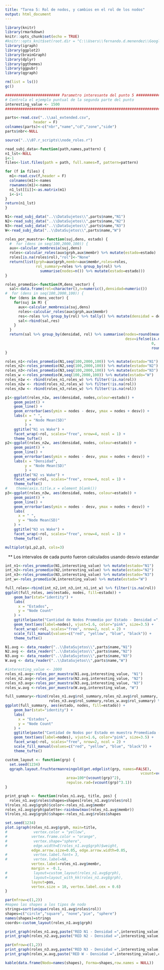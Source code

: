 ```yaml
---
title: "Tarea 5: Rol de nodos, y cambios en el rol de los nodos"
output: html_document
---
```

```r
library(knitr)
library(rmarkdown)
knitr::opts_chunk$set(echo = TRUE)
#knitr::opts_knit$set(root.dir = "C:\\Users\\fernando.d.menendez\\Google Drive\\Maestria\\Ciencia\\TP2\\")
library(igraph)
library(ggplot2)
library(brainGraph)
library(dplyr)
library(ggthemes)
library(ggpubr)
library(qgraph)

```
```r
rm(list = ls())
gc()
```


```r
######################### Parametro interesante del punto 5 ################################
# Controla el ejemplo puntual de la segunda parte del punto 
interesting_value <- 1500 
############################################################################################
```



```r
parts<-read.csv("..\\aal_extended.csv",
             header = F)
colnames(parts)<-c("nbr","name","cd","zone","side")
parts$nbr<-NULL
```


```r
source("..\\07.r_scripts\\node_roles.r")
```


```r
read_subj_data<-function(path,names,pattern) {
n1_lst<-NULL
i<-1
files<-list.files(path = path, full.names=T, pattern=pattern)

for (f in files) {
  m1<-read.csv(f,header = F)
  colnames(m1)<-names
  rownames(m1)<-names
  n1_lst[[i]]<-as.matrix(m1)
  i<-i+1
}
return(n1_lst)
}
```



```r
N1<-read_subj_data("..\\DataSujetos\\",parts$name,"N1")
N2<-read_subj_data("..\\DataSujetos\\",parts$name,"N2")
N3<-read_subj_data("..\\DataSujetos\\",parts$name,"N3")
W<-read_subj_data("..\\DataSujetos\\",parts$name,"W")

```



```r
roles_por_muestra<-function(suj,dens, estado) {
  #  for (dens in seq(100,2000,100)) {
  aux<-calcular_membresia(suj,dens)
  roles<-calcular_roles(aux$grph,aux$membr) %>% mutate(estado=estado)
  roles[is.na(roles$rol),"rol"]<-"None"
  return(list(grph=aux$grph,membr=aux$membr,roles=roles,
              rol_summary=roles %>% group_by(rol) %>% 
                summarise(nodes=n()) %>% mutate(estado=estado)))
}
```


```r
roles_promedio<-function(M,dens_vector) {
  sal<-data.frame(rol=character(),n=numeric(),densidad=numeric())
#  for (dens in seq(100,2000,100)) {
  for (dens in dens_vector) {
    for(suj in M) {
      aux<-calcular_membresia(suj,dens)
      roles<-calcular_roles(aux$grph,aux$membr)
      res<-roles %>% group_by(rol) %>% tally() %>% mutate(densidad = dens)
      sal<-rbind(sal,res) 
    }
  }
  return(sal %>% group_by(densidad, rol) %>% summarise(nodes=round(mean(n, na.rm = T),0), 
                                                       desv=ifelse(is.na(round(sd(n, na.rm = T),0)),
                                                                   0,
                                                                   round(sd(n, na.rm = T),0))))
}
```


```r
roles_n1<-roles_promedio(N1,seq(100,2000,100)) %>% mutate(estado="N1")
roles_n2<-roles_promedio(N2,seq(100,2000,100)) %>% mutate(estado="N2")
roles_n3<-roles_promedio(N3,seq(100,2000,100)) %>% mutate(estado="N3")
roles_w <-roles_promedio(W,seq(100,2000,100)) %>% mutate(estado="W")
roles_n1w <- rbind(roles_n1,roles_w) %>% filter(!is.na(rol))
roles_n2w <- rbind(roles_n2,roles_w) %>% filter(!is.na(rol))
roles_n3w <- rbind(roles_n3,roles_w) %>% filter(!is.na(rol))
```


```r
p1<-ggplot(roles_n1w, aes(densidad, nodes,colour=estado)) +
    geom_point() +
    geom_line() +
    geom_errorbar(aes(ymin = nodes - desv, ymax = nodes + desv)) +
    labs(x = " ",
         y = "Node Mean(SD)"
         ) +
    ggtitle("N1 vs Wake") +
    facet_wrap(~rol, scales="free", nrow=4, ncol = 1) +
    theme_tufte()
p2<-ggplot(roles_n2w, aes(densidad, nodes, colour=estado)) +
    geom_point() +
    geom_line() +
    geom_errorbar(aes(ymin = nodes - desv, ymax = nodes + desv)) +
    labs(x = "Densidad",
         y = "Node Mean(SD)"
         ) +
    ggtitle("N2 vs Wake") +
    facet_wrap(~rol, scales="free", nrow=4, ncol = 1) +
    theme_tufte() 
#    theme(axis.title.x = element_blank()) 
p3<-ggplot(roles_n3w, aes(densidad, nodes, colour=estado)) +
    geom_point() +
    geom_line() +
    geom_errorbar(aes(ymin = nodes - desv, ymax = nodes + desv)) +
    labs(
      x = " ",
      y = "Node Mean(SD)"
    ) +
    ggtitle("N3 vs Wake") +
    facet_wrap(~rol, scales="free", nrow=4, ncol = 1) +
    theme_tufte() 
```



```r
multiplot(p1,p2,p3, cols=3)
```
<div style="text-align: right">** Los intervalos de cada punto fueron calculados usando desvio estandar</div>

```r
int_n1<-roles_promedio(N1,interesting_value) %>% mutate(estado="N1")
int_n2<-roles_promedio(N2,interesting_value) %>% mutate(estado="N2")
int_n3<-roles_promedio(N3,interesting_value) %>% mutate(estado="N3")
int_w<-roles_promedio(W,interesting_value) %>% mutate(estado="W")

```

```r
full_roles<-rbind(int_n2,int_n3,int_n1,int_w) %>% filter(!is.na(rol))
ggplot(full_roles, aes(estado, nodes, fill=estado)) +
    geom_bar(stat="identity") +
    labs(
      x = "Estados",
      y = "Node Count"
    ) +
    ggtitle(paste("Cantidad de Nodos Promedio por Estado - Densidad =",interesting_value)) +
    geom_text(aes(label=nodes), vjust=1.6, color="pink", size=3.5) +
    facet_wrap(~rol, scales="free", nrow=2, ncol = 2) +
    scale_fill_manual(values=c("red", "yellow", "blue", "black")) +
    theme_tufte() 
```


```r
N1.avg <- data_reader("..\\DataSujetos\\",parts$name,"N1")
N2.avg <- data_reader("..\\DataSujetos\\",parts$name,"N2")
N3.avg <- data_reader("..\\DataSujetos\\",parts$name,"N3")
W.avg <- data_reader("..\\DataSujetos\\",parts$name,"W")
```

```r
#interesting_value <- 2000 
roles_n1.avg<-roles_por_muestra(N1.avg,interesting_value, "N1")
roles_n2.avg<-roles_por_muestra(N2.avg,interesting_value, "N2")
roles_n3.avg<-roles_por_muestra(N3.avg,interesting_value, "N3")
roles_w.avg <-roles_por_muestra(W.avg,interesting_value, "W")
```

```r
full_summary<-rbind(roles_n1.avg$rol_summary,roles_n2.avg$rol_summary,
                    roles_n3.avg$rol_summary,roles_w.avg$rol_summary) %>% filter(rol != "None")
ggplot(full_summary, aes(estado, nodes, fill=estado)) +
    geom_bar(stat="identity") +
    labs(
      x = "Estados",
      y = "Node Count"
    ) +
    ggtitle(paste("Cantidad de Nodos por Estado en muestra Promediada - Densidad =",interesting_value)) +
    geom_text(aes(label=nodes), vjust=1.6, color="pink", size=3.5) +
    facet_wrap(~rol, scales="free", nrow=2, ncol = 2) +
    scale_fill_manual(values=c("red", "yellow", "blue", "black")) +
    theme_tufte() 
```


```r
custom_layout <- function(grp) {
  set.seed(1234)
  qgraph.layout.fruchtermanreingold(get.edgelist(grp, names=FALSE),
                                                              vcount=vcount(grp),
                            area=100*(vcount(grp)^2),
                            repulse.rad=(vcount(grp)^3.1))
}
```

```r
print_graph <- function(roles_n1.avg, title, pos) {
  roles_n1.avg$roles$shapes=shapes[roles_n1.avg$roles$rol]
V(roles_n1.avg$grph)$color<-roles_n1.avg$membr
roles_n1.avg$grph$palette<-rainbow(max(roles_n1.avg$membr))
V(roles_n1.avg$grph)$shape<-roles_n1.avg$roles$shapes

set.seed(1234)
plot.igraph(roles_n1.avg$grph, main=title,
#            vertex.color = "yellow",
#           vertex.frame.color = "orange", 
#            vertex.shape="sphere",
#            edge.width=E(roles_n1.avg$grph)$weight, 
            edge.arrow.size=0.05, edge.arrow.width=0.05, 
#            vertex.label.font= 3,
#            vertex.label=NA,
            vertex.label=roles_n1.avg$membr,
            margin = -0.1,
#            layout=custom_layout(roles_n1.avg$grph), 
#            layout=layout_with_kk(roles_n1.avg$grph), 
            layout=pos, 
            vertex.size = 10, vertex.label.cex = 0.6)
}
```


```r
par(mfrow=c(1,2))
#mapeo las shapes a los tipos de nodo
strings=sort(unique(roles_n1.avg$roles$rol))
shapes=c("circle","square", "none","pie", "sphere")
names(shapes)=strings
coords<-custom_layout(roles_n1.avg$grph)

print_graph(roles_n1.avg,paste("RED N1 - Densidad =",interesting_value),coords)
print_graph(roles_n2.avg,paste("RED N2 - Densidad =",interesting_value),coords)
```

```r
par(mfrow=c(1,2))
print_graph(roles_n3.avg,paste("RED N3 - Densidad =",interesting_value),coords)
print_graph(roles_w.avg,paste("RED W - Densidad =",interesting_value),coords)

kable(data.frame(Nodo=names(shapes), Forma=shapes,row.names = NULL))
```


